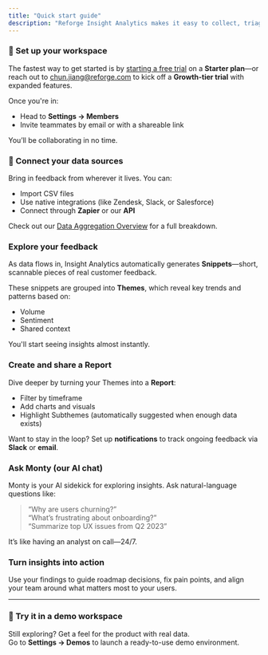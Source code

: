```yaml
---
title: "Quick start guide"
description: "Reforge Insight Analytics makes it easy to collect, triage, and analyze qualitative feedback—so you can spend less time wrangling data and more time building better products."
---
```


### 🚀 Set up your workspace

The fastest way to get started is by [starting a free trial](#) on a **Starter plan**—or reach out to [chun.jiang@reforge.com](mailto:chun.jiang@reforge.com) to kick off a **Growth-tier trial** with expanded features.

Once you're in:

- Head to **Settings → Members**
- Invite teammates by email or with a shareable link

You’ll be collaborating in no time.

### 🔌 Connect your data sources

Bring in feedback from wherever it lives. You can:

- Import CSV files
- Use native integrations (like Zendesk, Slack, or Salesforce)
- Connect through **Zapier** or our **API**

Check out our [Data Aggregation Overview](#) for a full breakdown.

### Explore your feedback

As data flows in, Insight Analytics automatically generates **Snippets**—short, scannable pieces of real customer feedback.

These snippets are grouped into **Themes**, which reveal key trends and patterns based on:

- Volume
- Sentiment
- Shared context

You'll start seeing insights almost instantly.

### Create and share a Report

Dive deeper by turning your Themes into a **Report**:

- Filter by timeframe
- Add charts and visuals
- Highlight Subthemes (automatically suggested when enough data exists)

Want to stay in the loop? Set up **notifications** to track ongoing feedback via **Slack** or **email**.

### Ask Monty (our AI chat)

Monty is your AI sidekick for exploring insights. Ask natural-language questions like:

> “Why are users churning?”\
> “What’s frustrating about onboarding?”\
> “Summarize top UX issues from Q2 2023”

It’s like having an analyst on call—24/7.

### Turn insights into action

Use your findings to guide roadmap decisions, fix pain points, and align your team around what matters most to your users.

---

### 🧪 Try it in a demo workspace

Still exploring? Get a feel for the product with real data.\
Go to **Settings → Demos** to launch a ready-to-use demo environment.